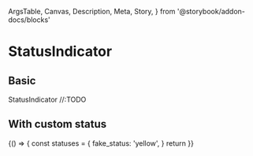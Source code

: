   ArgsTable,
  Canvas,
  Description,
  Meta,
  Story,
} from '@storybook/addon-docs/blocks'

<Meta title="Components/StatusIndicator" component={StatusIndicator} />

# StatusIndicator

## Basic

<Description>StatusIndicator //:TODO</Description>

<Canvas>
  <Story name="basic">
    <StatusIndicator status="available" />
  </Story>
  <Story name="unavailable">
    <StatusIndicator status="unavailable" />
  </Story>
  <Story name="with-tooltip">
    <StatusIndicator status="available" tooltip="Available" />
  </Story>
  <Story name="loading">
    <StatusIndicator status="starting" tooltip="Starting" />
  </Story>
  <Story name="stopped_in_place">
    <StatusIndicator status="stopped_in_place" tooltip="Stopped in place" />
  </Story>
  <Story name="animated">
    <StatusIndicator status="starting" tooltip="Starting animated" animated />
  </Story>
</Canvas>

## With custom status

<Canvas>
  <Story name="custom-basic">
    {() => {
      const statuses = {
        fake_status: 'yellow',
      }
      return <StatusIndicator status="fake_status" statuses={statuses} />
    }}
  </Story>
</Canvas>

<ArgsTable of={StatusIndicator} />
